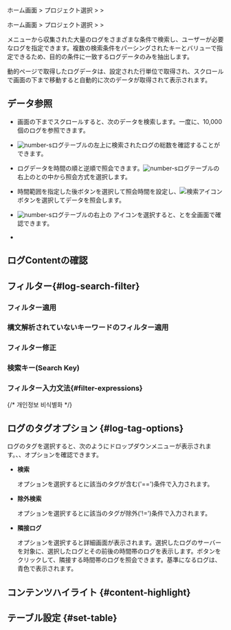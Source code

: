 
<Logroleview />

<Xclude product='aws-log'>

ホーム画面 &gt; プロジェクト選択 &gt; <Cmdname sid="side_log" className="uitext" /> &gt; <Cmdname sid="side_logSearch" className="uitext" />

</Xclude>

<InDoc product='aws-log'>

ホーム画面 &gt; プロジェクト選択 &gt; <Cmdname sid="side_dashboard" className="uitext" /> &gt; <Cmdname sid="side_logSearch" className="uitext" />

</InDoc>

<Cmdname sid="side_logSearch" className="uitext" />メニューから収集された大量のログをさまざまな条件で検索し、ユーザーが必要なログを指定できます。複数の検索条件をパーシングされたキーとバリューで指定できるため、目的の条件に一致するログデータのみを抽出します。

動的ページで取得したログデータは、設定された行単位で取得され、スクロールで画面の下まで移動すると自動的に次のデータが取得されて表示されます。<Loguimainterm />

<Xclude product='postgresql,mysql,oracle,oracle-pro'>

<ImgLang img='log-search.png' desc='ログ検索 sc' />

</Xclude>

<InDoc product='postgresql,mysql,oracle,oracle-pro'>

<ImgLang img='db-log-search.png' desc='' />

</InDoc>

## データ参照

- 画面の下までスクロールすると、次のデータを検索します。一度に、10,000個のログを参照できます。

- ![number-s](/img/number-03.png)ログテーブルの左上に検索されたログの総数を確認することができます。 

- ログデータを時間の順と逆順で照会できます。![number-s](/img/number-03.png)ログテーブルの右上の<Cmdname sid="past_order" className="uitext" />と<Cmdname sid="recent_order" className="uitext" />の中から照会方式を選択します。

- 時間範囲を指定した後<Cmdname sid="apply" className="uitext" />ボタンを選択して照会時間を設定し、![検索アイコン](/img/ic-search-on-press.svg) <Cmdname sid="search" className="uitext" />ボタンを選択してデータを照会します。

- ![number-s](/img/number-03.png)ログテーブルの右上の<LinkImage img='ic-fullscreen.svg' desc='全画面表示アイコン'/> <Cmdname sid="TLT06869" className="uitext" />アイコンを選択すると、<Cmdname sid="log" className="uitext" />と<Cmdname sid="TTL06444" className="uitext" />を全画面で確認できます。

- <Logagentoption />

  <LogCl />

## ログContentの確認


<Logcontentscheck />

## フィルター{#log-search-filter}

### フィルター適用


<Logfilterapply2 />

### 構文解析されていないキーワードのフィルター適用


<Logfilterapplynonparsing />

### フィルター修正


<Logfiltermodify />

### 検索キー(Search Key)


<Logfiltersearchkey />

### フィルター入力文法{#filter-expressions}


<Logfilterexpressionssearchkey />


<Logfilterexpressionscommons />

{/* 개인정보 비식별화 */}

<LogDeIdentification />

## ログのタグオプション {#log-tag-options}

ログのタグを選択すると、次のようにドロップダウンメニューが表示されます。<Cmdname sid="search" className="uitext" />、<Cmdname sid="exclusion_search" className="uitext" />、<Cmdname sid="TTL06582" className="uitext" />オプションを確認できます。 

<ImgLang img='log-search-tag.png' desc='ログタグドロップダウンメニュー'/>

- **検索**

  <Cmdname sid="search" className="uitext" />オプションを選択すると<Cmdname sid="filter" className="uitext" />に該当のタグが含む('==')条件で入力されます。

- **除外検索**

  <Cmdname sid="exclusion_search" className="uitext" />オプションを選択すると<Cmdname sid="filter" className="uitext" />に該当のタグが除外('!=')条件で入力されます。

- **隣接ログ**

  <Cmdname sid="TTL06582" className="uitext" />オプションを選択すると<Cmdname sid="TTL06582" className="uitext" />詳細画面が表示されます。選択したログのサーバーを対象に、選択したログとその前後の時間帯のログを表示します。<Cmdname sid="time_selector" className="uitext" />ボタンをクリックして、隣接する時間帯のログを照会できます。基準になるログは、青色で表示されます。

  <ImgLang img='log-search-adjacent-log.png' desc='ログタグ隣接ログ'/>

## コンテンツハイライト {#content-highlight}


<Logcontentshighlight />

## テーブル設定 {#set-table}


<Loguitablesetting />
